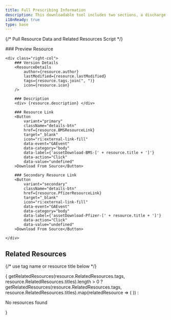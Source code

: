 ```yaml
---
title: Full Prescribing Information
description: This downloadable tool includes two sections, a discharge kit for your patients and a checklist for your discharge planning team.
i18nReady: true
type: base
---
```


{/* Pull Resource Data and Related Resources Script */}


<div class="details_wrapper">
	<div class="left-col">
		### Preview Resource
		<ResourceThumb 
			imgSrc={resource.imageSrc} 
		/>
	</div>

	<div class="right-col">
		### Version Details
		<ResourceDetails 
			author={resource.author} 
			lastModified={resource.lastModified} 
			tags={resource.tags.join(", ")} 
			icon={resource.icon}
		/>

		### Description
		<div> {resource.description} </div>

		### Resource Link
		<Button 
			variant="primary" 
			className="details-btn" 
			href={resource.BMSResourceLink} 
			target="_blank" 
			icon="ri:external-link-fill"
			data-event="GAEvent" 
			data-category="body" 
			data-label={'assetDownload-BMS-[' + resource.title + ']'} 
			data-action="Click" 
			data-value="undefined"
		>Download From Source</Button>

		### Secondary Resource Link
		<Button 
			variant="secondary" 
			className="details-btn" 
			href={resource.PfizerResourceLink} 
			target="_blank" 
			icon="ri:external-link-fill"
			data-event="GAEvent" 
			data-category="body" 
			data-label={'assetDownload-Pfizer-[' + resource.title + ']'} 
			data-action="Click" 
			data-value="undefined"
		>Download From Source</Button>

	</div>
</div>

## Related Resources
{/* use tag name or resource title below */}
<div class="resource-card-container">
        { 
          getRelatedResources(resource.RelatedResources.tags, resource.RelatedResources.titles).length > 0 ?
          getRelatedResources(resource.RelatedResources.tags, resource.RelatedResources.titles).map(relatedResource => (
            <ResourceCard {...relatedResource} />
          ))
          : <p>No resources found</p>
        }
    </div>